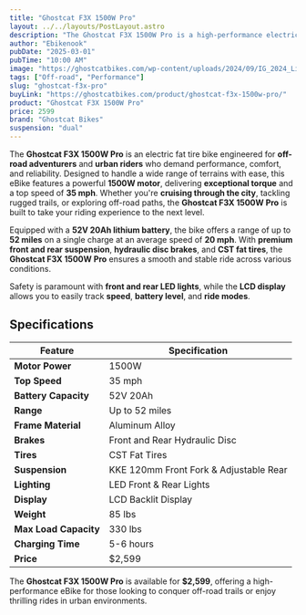 ```yaml
---
title: "Ghostcat F3X 1500W Pro"
layout: ../../layouts/PostLayout.astro
description: "The Ghostcat F3X 1500W Pro is a high-performance electric fat tire bike designed for both on-road and off-road adventures with outstanding power and durability."
author: "Ebikenook"
pubDate: "2025-03-01"
pubTime: "10:00 AM"
image: "https://ghostcatbikes.com/wp-content/uploads/2024/09/IG_2024_Lightbeam_full.png"
tags: ["Off-road", "Performance"]
slug: "ghostcat-f3x-pro"
buyLink: "https://ghostcatbikes.com/product/ghostcat-f3x-1500w-pro/"
product: "Ghostcat F3X 1500W Pro"
price: 2599
brand: "Ghostcat Bikes"
suspension: "dual"
---
```


The **Ghostcat F3X 1500W Pro** is an electric fat tire bike engineered for **off-road adventurers** and **urban riders** who demand performance, comfort, and reliability. Designed to handle a wide range of terrains with ease, this eBike features a powerful **1500W motor**, delivering **exceptional torque** and a top speed of **35 mph**. Whether you're **cruising through the city**, tackling rugged trails, or exploring off-road paths, the **Ghostcat F3X 1500W Pro** is built to take your riding experience to the next level.

Equipped with a **52V 20Ah lithium battery**, the bike offers a range of up to **52 miles** on a single charge at an average speed of **20 mph**. With **premium front and rear suspension**, **hydraulic disc brakes**, and **CST fat tires**, the **Ghostcat F3X 1500W Pro** ensures a smooth and stable ride across various conditions.

Safety is paramount with **front and rear LED lights**, while the **LCD display** allows you to easily track **speed**, **battery level**, and **ride modes**.

## Specifications

| Feature               | Specification                          |
| --------------------- | -------------------------------------- |
| **Motor Power**       | 1500W                                  |
| **Top Speed**         | 35 mph                                 |
| **Battery Capacity**  | 52V 20Ah                               |
| **Range**             | Up to 52 miles                         |
| **Frame Material**    | Aluminum Alloy                         |
| **Brakes**            | Front and Rear Hydraulic Disc          |
| **Tires**             | CST Fat Tires                          |
| **Suspension**        | KKE 120mm Front Fork & Adjustable Rear |
| **Lighting**          | LED Front & Rear Lights                |
| **Display**           | LCD Backlit Display                    |
| **Weight**            | 85 lbs                                 |
| **Max Load Capacity** | 330 lbs                                |
| **Charging Time**     | 5-6 hours                              |
| **Price**             | $2,599                                 |

The **Ghostcat F3X 1500W Pro** is available for **$2,599**, offering a high-performance eBike for those looking to conquer off-road trails or enjoy thrilling rides in urban environments.
